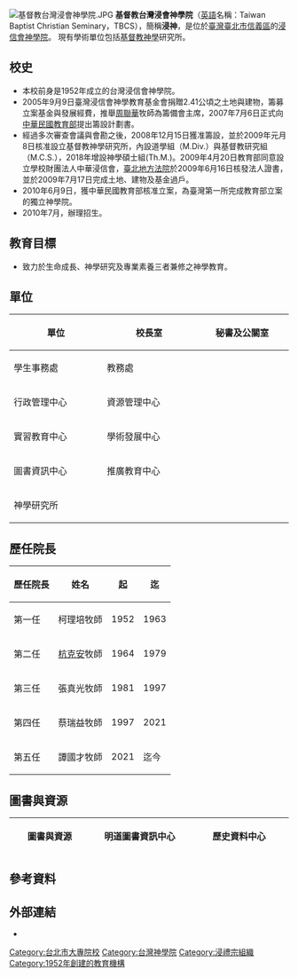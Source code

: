 {{Infobox university
|name=基督教台灣浸會神學院
|EnglishName=Taiwan Baptist Christian Seminary
|legal_person=中華浸信會學校財團法人
|SealImage=[[File:Taiwan_Baptist_Christian_Seminary_logo.png|200px]]
|SealInfo=基督教台灣浸會神學院院徽
|religious=基督新教（浸禮宗）
|Motto=基督至上
|Established=2010年
|Type=私立，[[宗教研修學院|宗教研修學院]]
|President=[[譚國才|譚國才]]
|Location={{ROC-TW}}<br />[[臺北市|臺北市]][[信義區_(臺北市)|信義區]]吳興街394巷1號
|Campus=市區
|AreaTotal=2.41[[公頃|公頃]]
|Website=http://www.tbts.edu.tw/
}}
[[File:基督教台灣浸會神學院.JPG|right]]
'''基督教台灣浸會神學院'''（[[英語|英語]]名稱：Taiwan Baptist Christian Seminary，TBCS），簡稱'''浸神'''，是位於[[臺灣|臺灣]][[臺北市|臺北市]][[信義區_(臺北市)|信義區]]的[[浸信會|浸信會]][[神學院|神學院]]。
現有學術單位包括[[基督教|基督教]][[神學|神學]]研究所。

== 校史 ==
*本校前身是1952年成立的台灣浸信會神學院。
*2005年9月9日臺灣浸信會神學教育基金會捐贈2.41公頃之土地與建物，籌募立案基金與發展經費，推舉[[周聯華|周聯華]]牧師為籌備會主席，2007年7月6日正式向[[中華民國教育部|中華民國教育部]]提出籌設計劃書。
* 經過多次審查會議與會勘之後，2008年12月15日獲准籌設，並於2009年元月8日核准設立基督教神學研究所，內設道學組（M.Div.）與基督教研究組（M.C.S.），2018年增設神學碩士組(Th.M.)。2009年4月20日教育部同意設立學校財團法人中華浸信會，[[臺北地方法院|臺北地方法院]]於2009年6月16日核發法人證書，並於2009年7月17日完成土地、建物及基金過戶。
* 2010年6月9日，獲中華民國教育部核准立案，為臺灣第一所完成教育部立案的獨立神學院。
* 2010年7月，辦理招生。

== 教育目標 ==
* 致力於生命成長、神學研究及專業素養三者兼修之神學教育。

== 單位 ==
{| class="wikitable"
|- 
! width="220" rowspan=6| <span style="font-size:12pt;"> 單位
|width="280"| 校長室
|width="280"| 秘書及公關室
|- 
|width="280"| 學生事務處
|width="280"| 教務處
|- 
|width="280"| 行政管理中心
|width="280"| 資源管理中心
|- 
|width="280"| 實習教育中心
|width="280"| 學術發展中心
|- 
|width="280"| 圖書資訊中心
|width="280"| 推廣教育中心
|- 
|width="280"| 神學研究所
|width="280"|
|}

== 歷任院長 ==
{| class="wikitable"
|+
!歷任院長
!姓名
!起
!迄
|-
|第一任
|柯理培牧師
|1952
|1963
|-
|第二任
|[[杭克安|杭克安]]牧師
|1964
|1979
|-
|第三任
|張真光牧師
|1981
|1997
|-
|第四任
|蔡瑞益牧師
|1997
|2021
|-
|第五任
|譚國才牧師
|2021
|迄今
|}

== 圖書與資源 ==
{| class="wikitable"
|- 
! width="220" rowspan=1| <span style="font-size:12pt;"> 圖書與資源
|width="280"| 明道圖書資訊中心
|width="280"| 歷史資料中心
|}

== 參考資料 ==
{{reflist}}

== 外部連結 ==
*{{Cite web|url=http://www.tbtsf.org.tw/|title=台灣浸信會神學院|accessdate=2018-01-14|archive-date=2018-01-16|archive-url=https://web.archive.org/web/20180116004243/http://www.tbtsf.org.tw/|dead-url=no}}{{zh}}{{en}}
{{Commons category|Taiwan Baptist Christian Seminary}}

{{臺北市大專院校}}
{{臺灣私立大專院校}}
{{台灣基督宗教大學校院聯盟}}

{{coord|24|57|29.39|N|121|14|30.45|E|scale:10000_region:TW-TAO|display=title}}
{{Portal|大學|Education - Grad Hat.svg}}

[[Category:台北市大專院校|Category:台北市大專院校]]
[[Category:台灣神學院|Category:台灣神學院]]
[[Category:浸禮宗組織|Category:浸禮宗組織]]
[[Category:1952年創建的教育機構|Category:1952年創建的教育機構]]